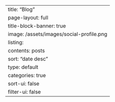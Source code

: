 ---
title: "Blog"
page-layout: full
title-block-banner: true
image: /assets/images/social-profile.png
listing:
  contents: posts
  sort: "date desc"
  type: default
  categories: true
  sort-ui: false
  filter-ui: false
---